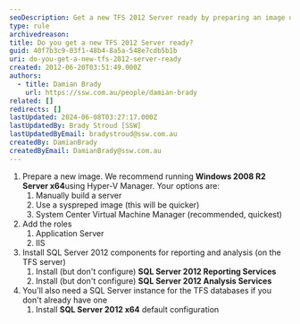 ```yaml
---
seoDescription: Get a new TFS 2012 Server ready by preparing an image using Windows 2008 R2 Server x64, adding application and IIS roles, installing SQL Server 2012 components, and setting up a SQL Server instance for TFS databases.
type: rule
archivedreason:
title: Do you get a new TFS 2012 Server ready?
guid: 40f7b3c9-03f1-48b4-8a5a-548e7cdb5b1b
uri: do-you-get-a-new-tfs-2012-server-ready
created: 2012-06-20T03:51:49.000Z
authors:
  - title: Damian Brady
    url: https://ssw.com.au/people/damian-brady
related: []
redirects: []
lastUpdated: 2024-06-08T03:27:17.000Z
lastUpdatedBy: Brady Stroud [SSW]
lastUpdatedByEmail: bradystroud@ssw.com.au
createdBy: DamianBrady
createdByEmail: DamianBrady@ssw.com.au
---
```


1. Prepare a new image. We recommend running **Windows 2008 R2 Server x64**using Hyper-V Manager. Your options are:
   1. Manually build a server
   2. Use a syspreped image (this will be quicker)
   3. System Center Virtual Machine Manager (recommended, quickest)
2. Add the roles
   1. Application Server
   2. IIS
3. Install SQL Server 2012 components for reporting and analysis (on the TFS server)
   1. Install (but don't configure) **SQL Server 2012 Reporting Services**
   2. Install (but don't configure) **SQL Server 2012 Analysis Services**
4. You'll also need a SQL Server instance for the TFS databases if you don't already have one
   1. Install **SQL Server 2012 x64** default configuration

